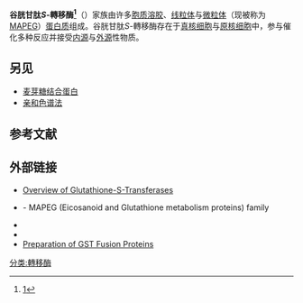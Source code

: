 {{DISPLAYTITLE:谷胱甘肽''S''-轉移酶}}
{{Expand |time=2011-09-15T11:15:20+00:00 }}
{{enzyme
| Name = 谷胱甘肽S-轉移酶
| EC_number = 2.5.1.18
| CAS_number = 50812-37-8
| IUBMB_EC_number = 2/5/1/18
| GO_code = 0004364
| image = GST-wiki.jpg
| width = 
| caption = 蚊子的谷胱甘肽轉移酶晶体结构<ref name="pmid15717864">{{PDB|1R5A}}; {{cite journal | author = Udomsinprasert R, Pongjaroenkit S, Wongsantichon J, Oakley AJ, Prapanthadara LA, Wilce MC, Ketterman AJ | title = Identification, characterization and structure of a new Delta class glutathione transferase isoenzyme | journal = Biochem. J. | volume = 388 | issue = Pt 3 | pages = 763–71 | pmid = 15717864 | pmc = 1183455 | doi = 10.1042/BJ20042015 | url = | issn = |date=June 2005}}</ref>。
}}
'''谷胱甘肽''S''-轉移酶<ref>[http://www.term.gov.cn/pages/homepage/result2.jsp?id=11308&subid=10000301&subject=%E6%98%86%E8%99%AB%E6%AF%92%E7%90%86%E4%B8%8E%E8%8D%AF%E7%90%86&subsys=%E6%98%86%E8%99%AB%E5%AD%A6]{{dead link|date=2018年4月 |bot=InternetArchiveBot |fix-attempted=yes }}</ref>'''（{{lang-en|Glutathione S-transferase}}）家族由许多[[胞质溶胶|胞质溶胶]]、[[线粒体|线粒体]]与[[微粒体|微粒体]]（现被称为[[MAPEG家族|MAPEG]]）[[蛋白质|蛋白质]]组成。谷胱甘肽''S''-轉移酶存在于[[真核细胞|真核细胞]]与[[原核细胞|原核细胞]]中，参与催化多种反应并接受[[内源性物质|内源]]与[[外源性物质|外源]]性物质。

==另见==
*[[麦芽糖结合蛋白|麦芽糖结合蛋白]]
*[[亲和色谱法|亲和色谱法]]

==参考文献==
{{reflist}}
==外部链接==
* [https://web.archive.org/web/20070427110026/http://www.drugmetabolism.co.uk/gst.aspx Overview of Glutathione-S-Transferases]
* {{UMichOPM|families|superfamily|199}} - MAPEG (Eicosanoid and Glutathione metabolism proteins) family
* {{MeshName|Glutathione+S-Transferase}}
* {{EC number|2.5.1.18}}
*[http://www.cshprotocols.org/cgi/content/full/2007/8/pdb.prot4738  Preparation of GST Fusion Proteins]{{Wayback|url=http://www.cshprotocols.org/cgi/content/full/2007/8/pdb.prot4738 |date=20080625014241 }}

{{烷基与芳基转移酶}}
[[分类:轉移酶|分类:轉移酶]]
